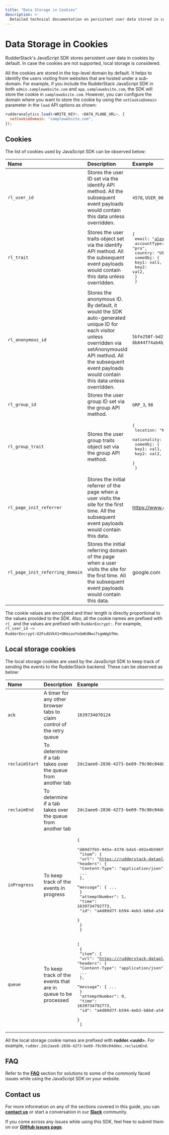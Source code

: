 ```yaml
---
title: "Data Storage in Cookies"
description: >-
  Detailed technical documentation on persistent user data stored in cookies or local storage by the RudderStack’s JavaScript SDK.
---
```


# Data Storage in Cookies

RudderStack's JavaScript SDK stores persistent user data in cookies by default. In case the cookies are not supported, local storage is considered. 

All the cookies are stored in the top-level domain by default. It helps to identify the users visiting from websites that are hosted under a sub-domain. For example, if you include the RudderStack JavaScript SDK in both `admin.samplewebsite.com` and `app.samplewebsite.com`, the SDK will store the cookie in `samplewebsite.com`. However, you can configure the domain where you want to store the cookie by using the `setCookieDomain` parameter in the `load` API options as shown:

```javascript
rudderanalytics.load(<WRITE_KEY>, <DATA_PLANE_URL>, {
  setCookieDomain: "samplewebsite.com",
});
```

## Cookies

The list of cookies used by JavaScript SDK can be observed below:

| Name             | Description       | Example    | Clearing Mechanism  |
| :-------------------- | :---------------------------------- | :-------------------------------- |:---------------------------------- |
|  `rl_user_id`         |Stores the user ID set via the identify API method. All the subsequent event payloads would contain this data unless overridden. | `4578`, `USER_001` | `rudderanalytics.reset()`  |
|  `rl_trait`       | Stores the user traits object set via the identify API method. All the subsequent event payloads would contain this data unless overridden. |  <pre>{<br>  email: "alex@example.com",<br>  accountType: "pro",<br>  country: "US",<br>  someObj: {<br>    key1: val1,<br>    key2: val2,<br>  }<br> }</pre>         |`rudderanalytics.reset()` |
|  `rl_anonymous_id`          | Stores the anonymous ID. By default, it would the SDK auto-generated unique ID for each visitor unless overridden via setAnonymousId API method. All the subsequent event payloads would contain this data unless overridden. | `5bfe258f-bd2f-49cf-bddd-8b844f74ab4b`, `customAnonId`  | `rudderanalytics.reset(true)` |
|  `rl_group_id`          | Stores the user group ID set via the group API method.        | `GRP_3`, `98` | `rudderanalytics.reset()` |
|  `rl_group_trait`    | Stores the user group traits object set via the group API method.   |    <pre>{<br>  location: "New Orleans",<br>  nationality: "US",<br>  someObj: {<br>    key1: val1,<br>    key2: val2,<br>  }<br> }</pre>                      |  `rudderanalytics.reset()` |
| `rl_page_init_referrer`        | Stores the initial referrer of the page when a user visits the site for the first time. All the subsequent event payloads would contain this data.    | https://www.google.com/ | Cannot be cleared via SDK.|
| `rl_page_init_referring_domain`      | Stores the initial referring domain of the page when a user visits the site for the first time. All the subsequent event payloads would contain this data.  |  google.com |Cannot be cleared via SDK.|

<div class="infoBlock">

The cookie values are encrypted and their length is directly proportional to the values provided to the SDK. Also, all the cookie names are prefixed with <code class="inline-code">rl_</code> and the values are prefixed with <code class="inline-code">RudderEncrypt:</code>. For example, <code class="inline-code">rl_user_id —> RudderEncrypt:U2FsdGVkX1+UKmiooYoGmKdNws7sgmWgGfHe</code>.
</div>


## Local storage cookies

The local storage cookies are used by the JavaScript SDK to keep track of sending the events to the RudderStack backend. These can be observed as below:

| Name             | Description       | Example    |
| :------------- |:---------- | :----------- | 
|  `ack`     | A timer for any other browser tabs to claim control of the retry queue     | `1639734070124` |
|  `reclaimStart`      |To determine if a tab takes over the queue from another tab  | `2dc2aee6-2836-4273-be69-79c90c04ddec`  |
|  `reclaimEnd`     | To determine if a tab takes over the queue from another tab   | `2dc2aee6-2836-4273-be69-79c90c04ddec` |
|  `inProgress`    | To keep track of the events in progress | <pre>{<br>  "d89d7fb5-945e-4378-bda5-492e4b596fb4": {<br>  “item”: {<br>  "url": "https://rudderstack-dataplane.rudderstack.com/v1/track",<br>   "headers": {<br>  "Content-Type": "application/json",<br>  ...<br> },<br> “message”: { ...<br> }<br>  "attemptNumber": 1,<br>  "time": 1639734792773,<br> "id": "a4d89d7f-b594-4eb3-b8bd-a5492e4b596f"<br> }<br>  }<br> }<br></pre> |
|  `queue`    | To keep track of the events that are in queue to be processed   | <pre>[<br>  {<br>  “item”: {<br>  "url": "https://rudderstack-dataplane.rudderstack.com/v1/track",<br>   "headers": {<br>  "Content-Type": "application/json",<br>  ...<br> },<br> “message”: { ...<br> }<br>  "attemptNumber": 0,<br>  "time": 1639734792773,<br> "id": "a4d89d7f-b594-4eb3-b8bd-a5492e4b596f"<br> }<br> ]<br></pre> |

<div class="infoBlock">

All the local storage cookie names are prefixed with <strong>rudder.&lt;uuid&gt;.</strong> For example,
<code class="inline-code">rudder.2dc2aee6-2836-4273-be69-79c90c04ddec.reclaimEnd</code>.
</div>


## FAQ

Refer to the [**FAQ**](https://rudderstack.com/docs/stream-sources/rudderstack-sdk-integration-guides/rudderstack-javascript-sdk/js-sdk-faqs/) section for solutions to some of the commonly faced issues while using the JavaScript SDK on your website.

## Contact us

For more information on any of the sections covered in this guide, you can [**contact us**](mailto:%20docs@rudderstack.com) or start a conversation in our [**Slack**](https://rudderstack.com/join-rudderstack-slack-community) community.

If you come across any issues while using this SDK, feel free to submit them on our [**GitHub issues page**](https://github.com/rudderlabs/rudder-sdk-js/issues).
